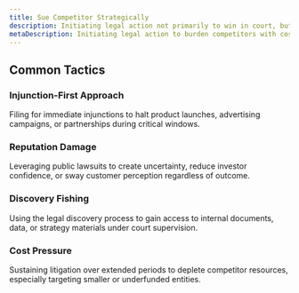```yaml
---
title: Sue Competitor Strategically
description: Initiating legal action not primarily to win in court, but to burden competitors with legal costs, delay their operations, extract concessions, or damage their reputation.
metaDescription: Initiating legal action to burden competitors with costs, delays, or reputational damage, rather than to win in court.
---
```


## Common Tactics

### Injunction-First Approach  
Filing for immediate injunctions to halt product launches, advertising campaigns, or partnerships during critical windows.

### Reputation Damage  
Leveraging public lawsuits to create uncertainty, reduce investor confidence, or sway customer perception regardless of outcome.

### Discovery Fishing  
Using the legal discovery process to gain access to internal documents, data, or strategy materials under court supervision.

### Cost Pressure  
Sustaining litigation over extended periods to deplete competitor resources, especially targeting smaller or underfunded entities.
